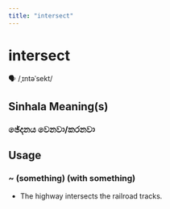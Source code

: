 ```yaml
---
title: "intersect"
---
```


# intersect

🗣️ /ˌɪntəˈsekt/

## Sinhala Meaning(s)

### ඡේදනය වෙනවා/කරනවා

## Usage

### ~ (something) (with something)

- The highway intersects the railroad tracks.

